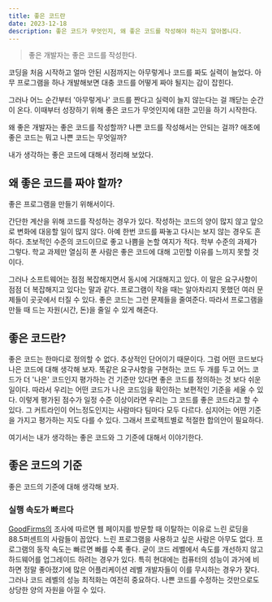 ```yaml
---
title: 좋은 코드란
date: 2023-12-18
description: 좋은 코드가 무엇인지, 왜 좋은 코드를 작성해야 하는지 알아봅니다.
---
```


> 좋은 개발자는 좋은 코드를 작성한다.

코딩을 처음 시작하고 얼마 안된 시점까지는 아무렇게나 코드를 짜도 실력이 늘었다.
아무 프로그램을 하나 개발해보면 대충 코드를 어떻게 짜야 될지는 감이 잡힌다.

그러나 어느 순간부터 '아무렇게나' 코드를 짠다고 실력이 늘지 않는다는 걸 깨닫는 순간이 온다.
이때부터 성장하기 위해 좋은 코드가 무엇인지에 대한 고민을 하기 시작한다.

왜 좋은 개발자는 좋은 코드를 작성할까?
나쁜 코드를 작성해서는 안되는 걸까? 애초에 좋은 코드는 뭐고 나쁜 코드는 무엇일까?

내가 생각하는 좋은 코드에 대해서 정리해 보았다.

## 왜 좋은 코드를 짜야 할까?

좋은 프로그램을 만들기 위해서이다.

간단한 계산을 위해 코드를 작성하는 경우가 있다. 작성하는 코드의 양이 많지 않고 앞으로 변화에 대응할 일이 많지 않다. 아예 한번 코드를 짜놓고 다시는 보지 않는 경우도 흔하다.
초보적인 수준의 코드이므로 좋고 나쁨을 논할 여지가 적다. 학부 수준의 과제가 그렇다. 학교 과제만 열심히 푼 사람은 좋은 코드에 대해 고민할 이유를 느끼지 못할 것이다.

그러나 소프트웨어는 점점 복잡해지면서 동시에 거대해지고 있다. 이 말은 요구사항이 점점 더 복잡해지고 있다는 말과 같다. 프로그램이 작을 때는 알아차리지 못했던 여러 문제들이 곳곳에서 터질 수 있다.
좋은 코드는 그런 문제들을 줄여준다. 따라서 프로그램을 만들 때 드는 자원(시간, 돈)을 줄일 수 있게 해준다.

## 좋은 코드란?

좋은 코드는 한마디로 정의할 수 없다. 추상적인 단어이기 때문이다.
그럼 어떤 코드보다 나은 코드에 대해 생각해 보자. 똑같은 요구사항을 구현하는 코드 두 개를 두고 어느 코드가 더 '나은' 코드인지 평가하는 건 기준만 있다면 좋은 코드를 정의하는 것 보다 쉬운 일이다.
따라서 우리는 어떤 코드가 나은 코드임을 확인하는 보편적인 기준을 세울 수 있다. 이렇게 평가된 점수가 일정 수준 이상이라면 우리는 그 코드를 좋은 코드라고 할 수 있다.
그 커트라인이 어느정도인지는 사람마다 팀마다 모두 다르다. 심지어는 어떤 기준을 가지고 평가하는 지도 다를 수 있다. 그래서 프로젝트별로 적절한 합의안이 필요하다.

여기서는 내가 생각하는 좋은 코드와 그 기준에 대해서 이야기한다.

## 좋은 코드의 기준

좋은 코드의 기준에 대해 생각해 보자.

### 실행 속도가 빠르다

[GoodFirms의](https://www.goodfirms.co/resources/web-design-research-small-business) 조사에 따르면 웹 페이지를 방문할 때 이탈하는 이유로 느린 로딩을 88.5퍼센트의 사람들이 꼽았다.
느린 프로그램을 사용하고 싶은 사람은 아무도 없다. 프로그램의 동작 속도는 빠르면 빠를 수록 좋다.
굳이 코드 레벨에서 속도를 개선하지 않고 하드웨어를 업그레이드 하려는 경우가 있다.
특히 현대에는 컴퓨터의 성능이 과거에 비하면 정말 좋아졌기에 많은 어플리케이션 레벨 개발자들이 이를 무시하는 경우가 잦다.
그러나 코드 레벨의 성능 최적화는 여전히 중요하다. 나쁜 코드를 수정하는 것만으로도 상당한 양의 자원을 아낄 수 있다.
